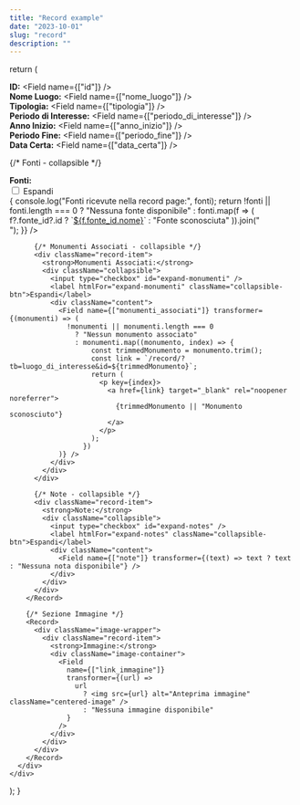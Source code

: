 ```yaml
---
title: "Record example"
date: "2023-10-01"
slug: "record"
description: ""
---
```


  return (
    <div className="record-container">
      <div className="text-container">
        <Record>
          <div className="record-item">
            <strong>ID:</strong> <Field name={["id"]} />
          </div>
          <div className="record-item">
            <strong>Nome Luogo:</strong> <Field name={["nome_luogo"]} />
          </div>
          <div className="record-item">
            <strong>Tipologia:</strong> <Field name={["tipologia"]} />
          </div>
          <div className="record-item">
            <strong>Periodo di Interesse:</strong> <Field name={["periodo_di_interesse"]} />
          </div>
          <div className="record-item">
            <strong>Anno Inizio:</strong> <Field name={["anno_inizio"]} />
          </div>
          <div className="record-item">
            <strong>Periodo Fine:</strong> <Field name={["periodo_fine"]} />
          </div>
          <div className="record-item">
            <strong>Data Certa:</strong> <Field name={["data_certa"]} />
          </div>

{/* Fonti - collapsible */}
<div className="record-item">
  <strong>Fonti:</strong>
  <div className="collapsible">
    <input type="checkbox" id="expand-fonti" />
    <label htmlFor="expand-fonti" className="collapsible-btn">Espandi</label>
    <div className="content">
     <Field name={["fonti"]} transformer={(fonti) => {
  console.log("Fonti ricevute nella record page:", fonti);
  return !fonti || fonti.length === 0
    ? "Nessuna fonte disponibile"
    : fonti.map(f => (
        f?.fonte_id?.id
          ? `<a href="/record/?tb=fonte&id=${f.fonte_id.id}" target="_blank">${f.fonte_id.nome}</a>`
          : "Fonte sconosciuta"
      )).join("<br/>");
}} />
    </div>
  </div>
</div>

          {/* Monumenti Associati - collapsible */}
          <div className="record-item">
            <strong>Monumenti Associati:</strong>
            <div className="collapsible">
              <input type="checkbox" id="expand-monumenti" />
              <label htmlFor="expand-monumenti" className="collapsible-btn">Espandi</label>
              <div className="content">
                <Field name={["monumenti_associati"]} transformer={(monumenti) => (
                  !monumenti || monumenti.length === 0
                    ? "Nessun monumento associato"
                    : monumenti.map((monumento, index) => {
                        const trimmedMonumento = monumento.trim();
                        const link = `/record/?tb=luogo_di_interesse&id=${trimmedMonumento}`;
                        return (
                          <p key={index}>
                            <a href={link} target="_blank" rel="noopener noreferrer">
                              {trimmedMonumento || "Monumento sconosciuto"}
                            </a>
                          </p>
                        );
                      })
                )} />
              </div>
            </div>
          </div>

          {/* Note - collapsible */}
          <div className="record-item">
            <strong>Note:</strong>
            <div className="collapsible">
              <input type="checkbox" id="expand-notes" />
              <label htmlFor="expand-notes" className="collapsible-btn">Espandi</label>
              <div className="content">
                <Field name={["note"]} transformer={(text) => text ? text : "Nessuna nota disponibile"} />
              </div>
            </div>
          </div>
        </Record>

        {/* Sezione Immagine */}
        <Record>
          <div className="image-wrapper">
            <div className="record-item">
              <strong>Immagine:</strong>
              <div className="image-container">
                <Field
                  name={["link_immagine"]}
                  transformer={(url) =>
                    url
                      ? <img src={url} alt="Anteprima immagine" className="centered-image" />
                      : "Nessuna immagine disponibile"
                  }
                />
              </div>
            </div>
          </div>
        </Record>
      </div>
    </div>
  );
}
